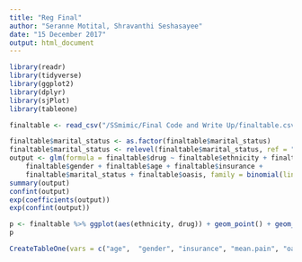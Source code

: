 ```yaml
---
title: "Reg Final"
author: "Seranne Motital, Shravanthi Seshasayee"
date: "15 December 2017"
output: html_document
---
```

```r
library(readr)
library(tidyverse)
library(ggplot2)
library(dplyr)
library(sjPlot)
library(tableone)
```

```r
finaltable <- read_csv("/SSmimic/Final Code and Write Up/finaltable.csv")
```

```r
finaltable$marital_status <- as.factor(finaltable$marital_status)
finaltable$marital_status <- relevel(finaltable$marital_status, ref = "SINGLE")
output <- glm(formula = finaltable$drug ~ finaltable$ethnicity + finaltable$mean.pain + 
    finaltable$gender + finaltable$age + finaltable$insurance + 
    finaltable$marital_status + finaltable$oasis, family = binomial(link = "logit"))
summary(output)
confint(output)
exp(coefficients(output))
exp(confint(output))
```
```r
p <- finaltable %>% ggplot(aes(ethnicity, drug)) + geom_point() + geom_smooth()
p
```

```r
CreateTableOne(vars = c("age",  "gender", "insurance", "mean.pain", "oasis","ethnicity", "marital_status"),strata = "drug", testApprox = chisq.test, data = finaltable)
```


